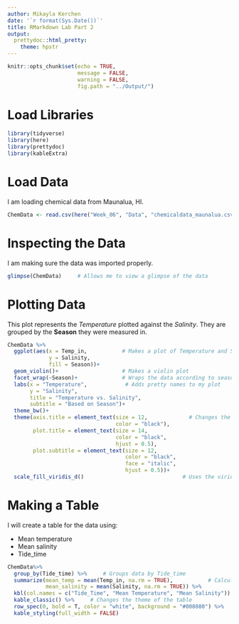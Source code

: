 ```yaml
---
author: Mikayla Kerchen
date: '`r format(Sys.Date())`'
title: RMarkdown Lab Part 2
output:
  prettydoc::html_pretty:
    theme: hpstr
---
```


```r
knitr::opts_chunk$set(echo = TRUE,
                      message = FALSE,
                      warning = FALSE,
                      fig.path = "../Output/")
```

# Load Libraries
```r
library(tidyverse)
library(here)
library(prettydoc)
library(kableExtra)
```

# Load Data

I am loading chemical data from Maunalua, HI. 
```r
ChemData <- read.csv(here("Week_06", "Data", "chemicaldata_maunalua.csv"))  # Loads in the data

```

# Inspecting the Data

I am making sure the data was imported properly.
```r
glimpse(ChemData)     # Allows me to view a glimpse of the data
```

# Plotting Data 

This plot represents the *Temperature* plotted against the *Salinity*. They are grouped by the **Season** they were measured in.

```r
ChemData %>%
  ggplot(aes(x = Temp_in,           # Makes a plot of Temperature and Salinity grouped by Season
             y = Salinity,
             fill = Season))+
  geom_violin()+                    # Makes a violin plot
  facet_wrap(~Season)+              # Wraps the data according to season
  labs(x = "Temperature",            # Adds pretty names to my plot
       y = "Salinity",
       title = "Temperature vs. Salinity",
       subtitle = "Based on Season")+
  theme_bw()+
  theme(axis.title = element_text(size = 12,             # Changes the size, color, face, and horizontal adjustment of the plot
                                  color = "black"),
        plot.title = element_text(size = 14,
                                  color = "black",
                                  hjust = 0.5),
        plot.subtitle = element_text(size = 12,
                                     color = "black",
                                     face = "italic",
                                     hjust = 0.5))+
  scale_fill_viridis_d()                               # Uses the viridis color pallete 

```

# Making a Table

I will create a table for the data using:

* Mean temperature
* Mean salinity
* Tide_time

```r
ChemData%>%
  group_by(Tide_time) %>%     # Groups data by Tide_time
  summarize(mean_temp = mean(Temp_in, na.rm = TRUE),           # Calculates the mean of the temperature and salinity
            mean_salinity = mean(Salinity, na.rm = TRUE)) %>%
  kbl(col.names = c("Tide_Time", "Mean Temperature", "Mean Salinity")) %>% # Makes it a kable table and adds column names
  kable_classic() %>%     # Changes the theme of the table
  row_spec(0, bold = T, color = "white", background = "#008080") %>%   # Changes the text, font, color, and background
  kable_styling(full_width = FALSE)
```


